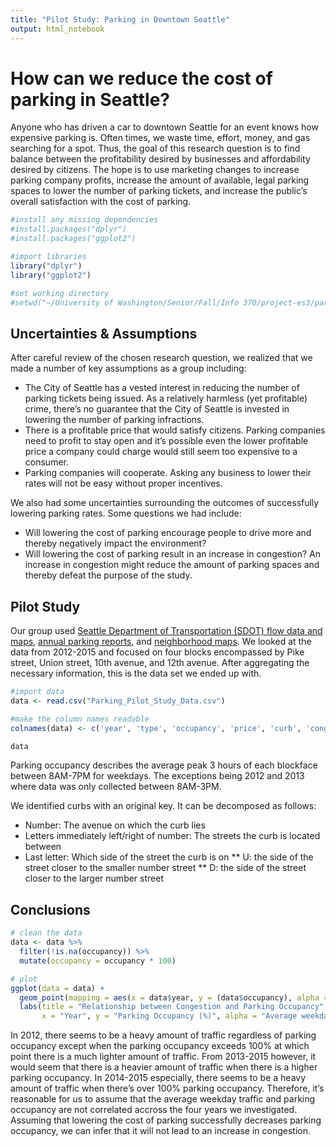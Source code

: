 ---
title: "Pilot Study: Parking in Downtown Seattle"
output: html_notebook
---

# How can we reduce the cost of parking in Seattle?
Anyone who has driven a car to downtown Seattle for an event knows how expensive parking is. Often times, we waste time, effort, money, and gas searching for a spot. Thus, the goal of this research question is to find balance between the profitability desired by businesses and affordability desired by citizens. The hope is to use marketing changes to increase parking company profits, increase the amount of available, legal parking spaces to lower the number of parking tickets, and increase the public's overall satisfaction with the cost of parking.

```{r, include=FALSE}
#install any missing dependencies
#install.packages("dplyr")
#install.packages("ggplot2")

#import libraries
library("dplyr")
library("ggplot2")

#set working directory
#setwd("~/University of Washington/Senior/Fall/Info 370/project-es3/parking_pilot_study")
```

## Uncertainties & Assumptions
After careful review of the chosen research question, we realized that we made a number of key assumptions as a group including:

* The City of Seattle has a vested interest in reducing the number of parking tickets being issued. As a relatively harmless (yet profitable) crime, there's no guarantee that the City of Seattle is invested in lowering the number of parking infractions.
* There is a profitable price that would satisfy citizens. Parking companies need to profit to stay open and it's possible even the lower profitable price a company could charge would still seem too expensive to a consumer.
* Parking companies will cooperate. Asking any business to lower their rates will not be easy without proper incentives.

We also had some uncertainties surrounding the outcomes of successfully lowering parking rates. Some questions we had include:

* Will lowering the cost of parking encourage people to drive more and thereby negatively impact the environment?
* Will lowering the cost of parking result in an increase in congestion? An increase in congestion might reduce the amount of parking spaces and thereby defeat the purpose of the study.

## Pilot Study
Our group used [Seattle Department of Transportation (SDOT) flow data and maps](https://www.seattle.gov/transportation/tfdmaps.htm), [annual parking reports](http://www.seattle.gov/transportation/parking/reports.htm), and [neighborhood maps](http://www.seattle.gov/transportation/parking/reports.htm). We looked at the data from 2012-2015 and focused on four blocks encompassed by Pike street, Union street, 10th avenue, and 12th avenue. After aggregating the necessary information, this is the data set we ended up with.

```{r, echo=FALSE}
#import data
data <- read.csv("Parking_Pilot_Study_Data.csv")

#make the column names readable
colnames(data) <- c('year', 'type', 'occupancy', 'price', 'curb', 'congestion')

data
```

Parking occupancy describes the average peak 3 hours of each blockface between 8AM-7PM for weekdays. The exceptions being 2012 and 2013 where data was only collected between 8AM-3PM.

We identified curbs with an original key. It can be decomposed as follows:

* Number: The avenue on which the curb lies
* Letters immediately left/right of number: The streets the curb is located between
* Last letter: Which side of the street the curb is on
** U: the side of the street closer to the smaller number street
** D: the side of the street closer to the larger number street

## Conclusions
```{r}
# clean the data
data <- data %>%
  filter(!is.na(occupancy)) %>%
  mutate(occupancy = occupancy * 100)

# plot
ggplot(data = data) +
  geom_point(mapping = aes(x = data$year, y = (data$occupancy), alpha = data$congestion), color = 'blue') +
  labs(title = "Relationship between Congestion and Parking Occupancy",
       x = "Year", y = "Parking Occupancy (%)", alpha = "Average weekday traffic")
```

In 2012, there seems to be a heavy amount of traffic regardless of parking occupancy except when the parking occupancy exceeds 100% at which point there is a much lighter amount of traffic. From 2013-2015 however, it would seem that there is a heavier amount of traffic when there is a higher parking occupancy. In 2014-2015 especially, there seems to be a heavy amount of traffic when there's over 100% parking occupancy. Therefore, it's reasonable for us to assume that the average weekday traffic and parking occupancy are not correlated accross the four years we investigated. Assuming that lowering the cost of parking successfully decreases parking occupancy, we can infer that it will not lead to an increase in congestion.